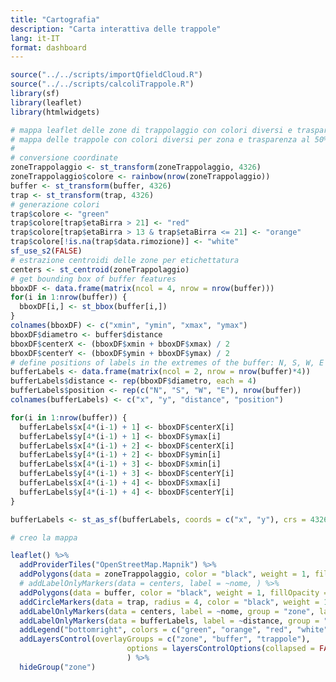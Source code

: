 ```yaml
---
title: "Cartografia"
description: "Carta interattiva delle trappole"
lang: it-IT
format: dashboard
---
```


```r
source("../../scripts/importQfieldCloud.R")
source("../../scripts/calcoliTrappole.R")
library(sf)
library(leaflet)
library(htmlwidgets)
```

```r

# mappa leaflet delle zone di trappolaggio con colori diversi e trasparenza al 50% su openstreetmap con anche i buffer con visibile solo il bordo
# mappa delle trappole con colori diversi per zona e trasparenza al 50%
# 
# conversione coordinate
zoneTrappolaggio <- st_transform(zoneTrappolaggio, 4326)
zoneTrappolaggio$colore <- rainbow(nrow(zoneTrappolaggio))
buffer <- st_transform(buffer, 4326)
trap <- st_transform(trap, 4326)
# generazione colori
trap$colore <- "green"
trap$colore[trap$etaBirra > 21] <- "red"
trap$colore[trap$etaBirra > 13 & trap$etaBirra <= 21] <- "orange"
trap$colore[!is.na(trap$data.rimozione)] <- "white"  
sf_use_s2(FALSE)
# estrazione centroidi delle zone per etichettatura
centers <- st_centroid(zoneTrappolaggio)
# get bounding box of buffer features
bboxDF <- data.frame(matrix(ncol = 4, nrow = nrow(buffer)))
for(i in 1:nrow(buffer)) {
  bboxDF[i,] <- st_bbox(buffer[i,])
}
colnames(bboxDF) <- c("xmin", "ymin", "xmax", "ymax")
bboxDF$diametro <- buffer$distance
bboxDF$centerX <- (bboxDF$xmin + bboxDF$xmax) / 2
bboxDF$centerY <- (bboxDF$ymin + bboxDF$ymax) / 2
# define positions of labels in the extremes of the buffer: N, S, W, E
bufferLabels <- data.frame(matrix(ncol = 2, nrow = nrow(buffer)*4))
bufferLabels$distance <- rep(bboxDF$diametro, each = 4)
bufferLabels$position <- rep(c("N", "S", "W", "E"), nrow(buffer))
colnames(bufferLabels) <- c("x", "y", "distance", "position")

for(i in 1:nrow(buffer)) {
  bufferLabels$x[4*(i-1) + 1] <- bboxDF$centerX[i]
  bufferLabels$y[4*(i-1) + 1] <- bboxDF$ymax[i]
  bufferLabels$x[4*(i-1) + 2] <- bboxDF$centerX[i]
  bufferLabels$y[4*(i-1) + 2] <- bboxDF$ymin[i]
  bufferLabels$x[4*(i-1) + 3] <- bboxDF$xmin[i]
  bufferLabels$y[4*(i-1) + 3] <- bboxDF$centerY[i]
  bufferLabels$x[4*(i-1) + 4] <- bboxDF$xmax[i]
  bufferLabels$y[4*(i-1) + 4] <- bboxDF$centerY[i]
}

bufferLabels <- st_as_sf(bufferLabels, coords = c("x", "y"), crs = 4326)

# creo la mappa

leaflet() %>%
  addProviderTiles("OpenStreetMap.Mapnik") %>%
  addPolygons(data = zoneTrappolaggio, color = "black", weight = 1, fillOpacity = 0.3, fillColor = rainbow(nrow(zoneTrappolaggio)), group = "zone") %>%
  # addLabelOnlyMarkers(data = centers, label = ~nome, ) %>%
  addPolygons(data = buffer, color = "black", weight = 1, fillOpacity = 0, fillColor = "white", group = "buffer") %>%
  addCircleMarkers(data = trap, radius = 4, color = "black", weight = 1, fillOpacity = 1, fillColor = ~colore, group = "trappole") %>%
  addLabelOnlyMarkers(data = centers, label = ~nome, group = "zone", labelOptions = labelOptions(noHide = TRUE, textOnly = TRUE)) %>%
  addLabelOnlyMarkers(data = bufferLabels, label = ~distance, group = "buffer", labelOptions = labelOptions(noHide = TRUE, textOnly = TRUE)) %>%
  addLegend("bottomright", colors = c("green", "orange", "red", "white"), labels = c("meno di 14 giorni", "tra 14 e 21 giorni", "più di 21 giorni", "rimosse"), title = "Ultimo controllo") %>%
  addLayersControl(overlayGroups = c("zone", "buffer", "trappole"),
                          options = layersControlOptions(collapsed = FALSE)
                          ) %>%
  hideGroup("zone")


```
